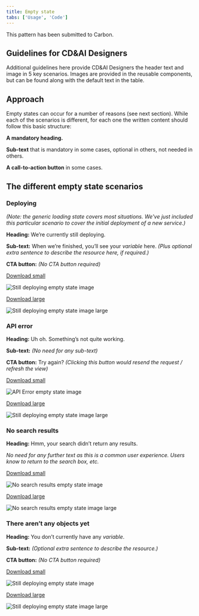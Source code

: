 ```yaml
---
title: Empty state
tabs: ['Usage', 'Code']
---
```


<SubmittedToCarbon to="https://www.carbondesignsystem.com/experimental/empty-state-pattern">

  This pattern has been submitted to Carbon.

</SubmittedToCarbon>

## Guidelines for CD&AI Designers

Additional guidelines here provide CD&AI Designers the header text and image in 5 key scenarios. 
Images are provided in the reusable components, but can be found along with the default text in the table. 

## Approach
Empty states can occur for a number of reasons (see next section).
While each of the scenarios is different, for each one the written content should follow this basic structure:

**A mandatory heading.**

**Sub-text** that is mandatory in some cases, optional in others, not needed in others.

**A call-to-action button** in some cases.


## The different empty state scenarios

### Deploying



_(Note: the generic loading state covers most situations. We've just included this particular scenario to cover the initial deployment of a new service.)_

**Heading:** We’re currently still deploying.

**Sub-text:** When we’re finished, you’ll see your _variable_ here. _(Plus optional extra sentence to describe the resource here, if required.)_

**CTA button:** _(No CTA button required)_

<Row>
 <Column colLg={2}>

 <Caption> <a href="resources/EmptyState-Deploysmall90px.svg" download>Download small</a> </Caption>

![Still deploying empty state image](resources/EmptyState-Deploysmall90px.svg)

 </Column>

 <Column colLg={2}>
 <Caption> <a href="resources/EmptyState-Deploylarge.svg" download>Download large</a> </Caption>

 ![Still deploying empty state image large](resources/EmptyState-Deploylarge.svg)

 </Column>
</Row>


### API error

**Heading:** Uh oh. Something’s not quite working.

**Sub-text:** _(No need for any sub-text)_

**CTA button:** Try again? _(Clicking this button would resend the request / refresh the view)_

<Row>
 <Column colLg={2}>

 <Caption> <a href="resources/EmptyState-APIErrorsmall90px.svg" download>Download small</a> </Caption>

![API Error empty state image](resources/EmptyState-APIErrorsmall90px.svg)

 </Column>

 <Column colLg={2}>
 <Caption> <a href="resources/EmptyState-APIErrorlarge.svg" download>Download large</a> </Caption>

 ![Still deploying empty state image large](resources/EmptyState-APIErrorlarge.svg)

 </Column>
</Row>

### No search results

**Heading:** Hmm, your search didn’t return any results.

_No need for any further text as this is a common user experience. Users know to return to the search box, etc._

<Row>
 <Column colLg={2}>

 <Caption> <a href="resources/EmptyState-Nosearchresultssmall90px.svg" download>Download small</a> </Caption>

![No search results empty state image](resources/EmptyState-Nosearchresultssmall90px.svg)

 </Column>

 <Column colLg={2}>
 <Caption> <a href="resources/EmptyState-Nosearchresultslarge.svg" download>Download large</a> </Caption>

 ![No search results empty state image large](resources/EmptyState-Nosearchresultslarge.svg)

 </Column>
</Row>

### There aren’t any objects yet

**Heading:** You don’t currently have any _variable_.

**Sub-text:** _(Optional extra sentence to describe the resource.)_

**CTA button:** _(No CTA button required)_

<Row>
 <Column colLg={2}>

 <Caption> <a href="resources/EmptyState-Nothingsmall90px.svg" download>Download small</a> </Caption>

![Still deploying empty state image](resources/EmptyState-Nothingsmall90px.svg)

 </Column>

 <Column colLg={2}>
 <Caption> <a href="resources/EmptyState-Nothinglarge.svg" download>Download large</a> </Caption>

 ![Still deploying empty state image large](resources/EmptyState-Nothinglarge.svg)

 </Column>
</Row>
